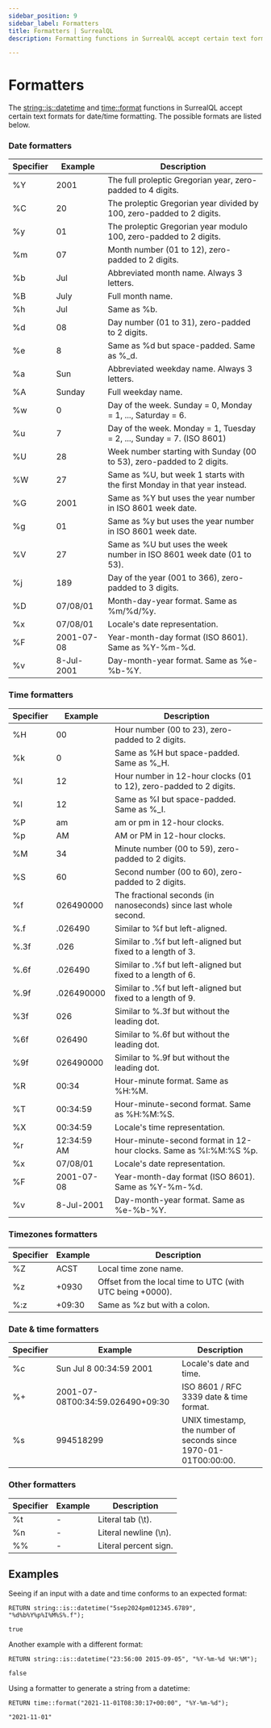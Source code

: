 ---
sidebar_position: 9
sidebar_label: Formatters
title: Formatters | SurrealQL
description: Formatting functions in SurrealQL accept certain text formats for date/time formatting.

---

# Formatters

The [string::is::datetime](/docs/surrealql/functions/database/string#stringisdatetime) and [time::format](/docs/surrealql/functions/database/time#timeformat) functions in SurrealQL accept certain text formats for date/time formatting. The possible formats are listed below.

### Date formatters

<table>
<thead>
  <tr>
    <th scope="col">Specifier</th>
    <th scope="col">Example</th>
    <th scope="col">Description</th>
  </tr>
</thead>
<tbody>
  <tr>
    <td scope="row" data-label="Specifier">%Y</td>
    <td scope="row" data-label="Example">2001</td>
    <td scope="row" data-label="Description">The full proleptic Gregorian year, zero-padded to 4 digits.</td>
  </tr>
  <tr>
    <td scope="row" data-label="Specifier">%C</td>
    <td scope="row" data-label="Example">20</td>
    <td scope="row" data-label="Description">The proleptic Gregorian year divided by 100, zero-padded to 2 digits.</td>
  </tr>
  <tr>
    <td scope="row" data-label="Specifier">%y</td>
    <td scope="row" data-label="Example">01</td>
    <td scope="row" data-label="Description">The proleptic Gregorian year modulo 100, zero-padded to 2 digits.</td>
  </tr>
  <tr>
    <td scope="row" data-label="Specifier">%m</td>
    <td scope="row" data-label="Example">07</td>
    <td scope="row" data-label="Description">Month number (01 to 12), zero-padded to 2 digits.</td>
  </tr>
  <tr>
    <td scope="row" data-label="Specifier">%b</td>
    <td scope="row" data-label="Example">Jul</td>
    <td scope="row" data-label="Description">Abbreviated month name. Always 3 letters.</td>
  </tr>
  <tr>
    <td scope="row" data-label="Specifier">%B</td>
    <td scope="row" data-label="Example">July</td>
    <td scope="row" data-label="Description">Full month name.</td>
  </tr>
  <tr>
    <td scope="row" data-label="Specifier">%h</td>
    <td scope="row" data-label="Example">Jul</td>
    <td scope="row" data-label="Description">Same as %b.</td>
  </tr>
  <tr>
    <td scope="row" data-label="Specifier">%d</td>
    <td scope="row" data-label="Example">08</td>
    <td scope="row" data-label="Description">Day number (01 to 31), zero-padded to 2 digits.</td>
  </tr>
  <tr>
    <td scope="row" data-label="Specifier">%e</td>
    <td scope="row" data-label="Example">8</td>
    <td scope="row" data-label="Description">Same as %d but space-padded. Same as %_d.</td>
  </tr>
  <tr>
    <td scope="row" data-label="Specifier">%a</td>
    <td scope="row" data-label="Example">Sun</td>
    <td scope="row" data-label="Description">Abbreviated weekday name. Always 3 letters.</td>
  </tr>
  <tr>
    <td scope="row" data-label="Specifier">%A</td>
    <td scope="row" data-label="Example">Sunday</td>
    <td scope="row" data-label="Description">Full weekday name.</td>
  </tr>
  <tr>
    <td scope="row" data-label="Specifier">%w</td>
    <td scope="row" data-label="Example">0</td>
    <td scope="row" data-label="Description">Day of the week. Sunday = 0, Monday = 1, ..., Saturday = 6.</td>
  </tr>
  <tr>
    <td scope="row" data-label="Specifier">%u</td>
    <td scope="row" data-label="Example">7</td>
    <td scope="row" data-label="Description">Day of the week. Monday = 1, Tuesday = 2, ..., Sunday = 7. (ISO 8601)</td>
  </tr>
  <tr>
    <td scope="row" data-label="Specifier">%U</td>
    <td scope="row" data-label="Example">28</td>
    <td scope="row" data-label="Description">Week number starting with Sunday (00 to 53), zero-padded to 2 digits.</td>
  </tr>
  <tr>
    <td scope="row" data-label="Specifier">%W</td>
    <td scope="row" data-label="Example">27</td>
    <td scope="row" data-label="Description">Same as %U, but week 1 starts with the first Monday in that year instead.</td>
  </tr>
  <tr>
    <td scope="row" data-label="Specifier">%G</td>
    <td scope="row" data-label="Example">2001</td>
    <td scope="row" data-label="Description">Same as %Y but uses the year number in ISO 8601 week date.</td>
  </tr>
  <tr>
    <td scope="row" data-label="Specifier">%g</td>
    <td scope="row" data-label="Example">01</td>
    <td scope="row" data-label="Description">Same as %y but uses the year number in ISO 8601 week date.</td>
  </tr>
  <tr>
    <td scope="row" data-label="Specifier">%V</td>
    <td scope="row" data-label="Example">27</td>
    <td scope="row" data-label="Description">Same as %U but uses the week number in ISO 8601 week date (01 to 53).</td>
  </tr>
  <tr>
    <td scope="row" data-label="Specifier">%j</td>
    <td scope="row" data-label="Example">189</td>
    <td scope="row" data-label="Description">Day of the year (001 to 366), zero-padded to 3 digits.</td>
  </tr>
  <tr>
    <td scope="row" data-label="Specifier">%D</td>
    <td scope="row" data-label="Example">07/08/01</td>
    <td scope="row" data-label="Description">Month-day-year format. Same as %m/%d/%y.</td>
  </tr>
  <tr>
    <td scope="row" data-label="Specifier">%x</td>
    <td scope="row" data-label="Example">07/08/01</td>
    <td scope="row" data-label="Description">Locale's date representation.</td>
  </tr>
  <tr>
    <td scope="row" data-label="Specifier">%F</td>
    <td scope="row" data-label="Example">2001-07-08</td>
    <td scope="row" data-label="Description">Year-month-day format (ISO 8601). Same as %Y-%m-%d.</td>
  </tr>
  <tr>
    <td scope="row" data-label="Specifier">%v</td>
    <td scope="row" data-label="Example">8-Jul-2001</td>
    <td scope="row" data-label="Description">Day-month-year format. Same as %e-%b-%Y.</td>
  </tr>
</tbody>
</table>

### Time formatters

<table>
<thead>
  <tr>
    <th scope="col">Specifier</th>
    <th scope="col">Example</th>
    <th scope="col">Description</th>
  </tr>
</thead>
<tbody>
  <tr>
    <td scope="row" data-label="Specifier">%H</td>
    <td scope="row" data-label="Example">00</td>
    <td scope="row" data-label="Description">Hour number (00 to 23), zero-padded to 2 digits.</td>
  </tr>
  <tr>
    <td scope="row" data-label="Specifier">%k</td>
    <td scope="row" data-label="Example">0</td>
    <td scope="row" data-label="Description">Same as %H but space-padded. Same as %_H.</td>
  </tr>
  <tr>
    <td scope="row" data-label="Specifier">%I</td>
    <td scope="row" data-label="Example">12</td>
    <td scope="row" data-label="Description">Hour number in 12-hour clocks (01 to 12), zero-padded to 2 digits.</td>
  </tr>
  <tr>
    <td scope="row" data-label="Specifier">%l</td>
    <td scope="row" data-label="Example">12</td>
    <td scope="row" data-label="Description">Same as %I but space-padded. Same as %_I.</td>
  </tr>
  <tr>
    <td scope="row" data-label="Specifier">%P</td>
    <td scope="row" data-label="Example">am</td>
    <td scope="row" data-label="Description">am or pm in 12-hour clocks.</td>
  </tr>
  <tr>
    <td scope="row" data-label="Specifier">%p</td>
    <td scope="row" data-label="Example">AM</td>
    <td scope="row" data-label="Description">AM or PM in 12-hour clocks.</td>
  </tr>
  <tr>
    <td scope="row" data-label="Specifier">%M</td>
    <td scope="row" data-label="Example">34</td>
    <td scope="row" data-label="Description">Minute number (00 to 59), zero-padded to 2 digits.</td>
  </tr>
  <tr>
    <td scope="row" data-label="Specifier">%S</td>
    <td scope="row" data-label="Example">60</td>
    <td scope="row" data-label="Description">Second number (00 to 60), zero-padded to 2 digits.</td>
  </tr>
  <tr>
    <td scope="row" data-label="Specifier">%f</td>
    <td scope="row" data-label="Example">026490000</td>
    <td scope="row" data-label="Description">The fractional seconds (in nanoseconds) since last whole second.</td>
  </tr>
  <tr>
    <td scope="row" data-label="Specifier">%.f</td>
    <td scope="row" data-label="Example">.026490</td>
    <td scope="row" data-label="Description">Similar to %f but left-aligned.</td>
  </tr>
  <tr>
    <td scope="row" data-label="Specifier">%.3f</td>
    <td scope="row" data-label="Example">.026</td>
    <td scope="row" data-label="Description">Similar to .%f but left-aligned but fixed to a length of 3.</td>
  </tr>
  <tr>
    <td scope="row" data-label="Specifier">%.6f</td>
    <td scope="row" data-label="Example">.026490</td>
    <td scope="row" data-label="Description">Similar to .%f but left-aligned but fixed to a length of 6.</td>
  </tr>
  <tr>
    <td scope="row" data-label="Specifier">%.9f</td>
    <td scope="row" data-label="Example">.026490000</td>
    <td scope="row" data-label="Description">Similar to .%f but left-aligned but fixed to a length of 9.</td>
  </tr>
  <tr>
    <td scope="row" data-label="Specifier">%3f</td>
    <td scope="row" data-label="Example">026</td>
    <td scope="row" data-label="Description">Similar to %.3f but without the leading dot.</td>
  </tr>
  <tr>
    <td scope="row" data-label="Specifier">%6f</td>
    <td scope="row" data-label="Example">026490</td>
    <td scope="row" data-label="Description">Similar to %.6f but without the leading dot.</td>
  </tr>
  <tr>
    <td scope="row" data-label="Specifier">%9f</td>
    <td scope="row" data-label="Example">026490000</td>
    <td scope="row" data-label="Description">Similar to %.9f but without the leading dot.</td>
  </tr>
  <tr>
    <td scope="row" data-label="Specifier">%R</td>
    <td scope="row" data-label="Example">00:34</td>
    <td scope="row" data-label="Description">Hour-minute format. Same as %H:%M.</td>
  </tr>
  <tr>
    <td scope="row" data-label="Specifier">%T</td>
    <td scope="row" data-label="Example">00:34:59</td>
    <td scope="row" data-label="Description">Hour-minute-second format. Same as %H:%M:%S.</td>
  </tr>
  <tr>
    <td scope="row" data-label="Specifier">%X</td>
    <td scope="row" data-label="Example">00:34:59</td>
    <td scope="row" data-label="Description">Locale's time representation.</td>
  </tr>
  <tr>
    <td scope="row" data-label="Specifier">%r</td>
    <td scope="row" data-label="Example">12:34:59 AM</td>
    <td scope="row" data-label="Description">Hour-minute-second format in 12-hour clocks. Same as %I:%M:%S %p.</td>
  </tr>
  <tr>
    <td scope="row" data-label="Specifier">%x</td>
    <td scope="row" data-label="Example">07/08/01</td>
    <td scope="row" data-label="Description">Locale's date representation.</td>
  </tr>
  <tr>
    <td scope="row" data-label="Specifier">%F</td>
    <td scope="row" data-label="Example">2001-07-08</td>
    <td scope="row" data-label="Description">Year-month-day format (ISO 8601). Same as %Y-%m-%d.</td>
  </tr>
  <tr>
    <td scope="row" data-label="Specifier">%v</td>
    <td scope="row" data-label="Example">8-Jul-2001</td>
    <td scope="row" data-label="Description">Day-month-year format. Same as %e-%b-%Y.</td>
  </tr>
</tbody>
</table>

### Timezones formatters

<table>
  <thead>
    <tr>
      <th scope="col">Specifier</th>
      <th scope="col">Example</th>
      <th scope="col">Description</th>
    </tr>
  </thead>
  <tbody>
    <tr>
      <td scope="row" data-label="Specifier">%Z</td>
      <td scope="row" data-label="Example">ACST</td>
      <td scope="row" data-label="Description">Local time zone name.</td>
    </tr>
    <tr>
      <td scope="row" data-label="Specifier">%z</td>
      <td scope="row" data-label="Example">+0930</td>
      <td scope="row" data-label="Description">Offset from the local time to UTC (with UTC being +0000).</td>
    </tr>
    <tr>
      <td scope="row" data-label="Specifier">%:z</td>
      <td scope="row" data-label="Example">+09:30</td>
      <td scope="row" data-label="Description">Same as %z but with a colon.</td>
    </tr>
  </tbody>
</table>

### Date & time formatters

<table>
<thead>
  <tr>
    <th scope="col">Specifier</th>
    <th scope="col">Example</th>
    <th scope="col">Description</th>
  </tr>
</thead>
<tbody>
  <tr>
    <td scope="row" data-label="Specifier">%c</td>
    <td scope="row" data-label="Example">Sun Jul 8 00:34:59 2001</td>
    <td scope="row" data-label="Description">Locale's date and time.</td>
  </tr>
  <tr>
    <td scope="row" data-label="Specifier">%+</td>
    <td scope="row" data-label="Example">2001-07-08T00:34:59.026490+09:30</td>
    <td scope="row" data-label="Description">ISO 8601 / RFC 3339 date &amp; time format.</td>
  </tr>
  <tr>
    <td scope="row" data-label="Specifier">%s</td>
    <td scope="row" data-label="Example">994518299</td>
    <td scope="row" data-label="Description">UNIX timestamp, the number of seconds since 1970-01-01T00:00:00.</td>
  </tr>
</tbody>
</table>

### Other formatters

<table>
<thead>
  <tr>
    <th scope="col">Specifier</th>
    <th scope="col">Example</th>
    <th scope="col">Description</th>
  </tr>
</thead>
<tbody>
  <tr>
    <td scope="row" data-label="Specifier">%t</td>
    <td scope="row" data-label="Example">-</td>
    <td scope="row" data-label="Description">Literal tab (\t).</td>
  </tr>
  <tr>
    <td scope="row" data-label="Specifier">%n</td>
    <td scope="row" data-label="Example">-</td>
    <td scope="row" data-label="Description">Literal newline (\n).</td>
  </tr>
  <tr>
    <td scope="row" data-label="Specifier">%%</td>
    <td scope="row" data-label="Example">-</td>
    <td scope="row" data-label="Description">Literal percent sign.</td>
  </tr>
</tbody>
</table>

## Examples

Seeing if an input with a date and time conforms to an expected format:

```surql
RETURN string::is::datetime("5sep2024pm012345.6789", "%d%b%Y%p%I%M%S%.f");
```

```surql title="Response"
true
```

Another example with a different format:

```surql
RETURN string::is::datetime("23:56:00 2015-09-05", "%Y-%m-%d %H:%M");
```

```surql title="Response"
false
```

Using a formatter to generate a string from a datetime:

```surql
RETURN time::format("2021-11-01T08:30:17+00:00", "%Y-%m-%d");
```

```surql title="Response"
"2021-11-01"
```